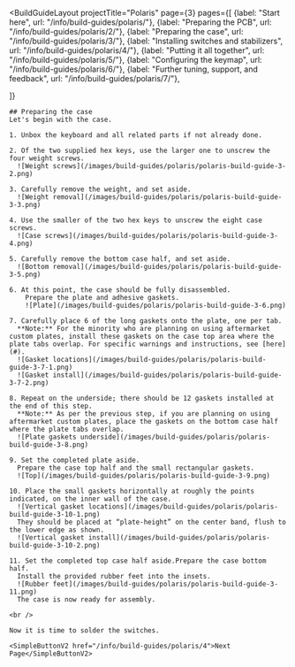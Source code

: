 ---
---


<BuildGuideLayout 
	projectTitle="Polaris"
  page={3}
  pages={[
    {label: "Start here", url: "/info/build-guides/polaris/"},
    {label: "Preparing the PCB", url: "/info/build-guides/polaris/2/"},
    {label: "Preparing the case", url: "/info/build-guides/polaris/3/"},
    {label: "Installing switches and stabilizers", url: "/info/build-guides/polaris/4/"},
    {label: "Putting it all together", url: "/info/build-guides/polaris/5/"},
    {label: "Configuring the keymap", url: "/info/build-guides/polaris/6/"},
    {label: "Further tuning, support, and feedback", url: "/info/build-guides/polaris/7/"},
    
  ]}
>

  <AltMarkdownRenderer>

    ## Preparing the case
    Let's begin with the case.
    
    1. Unbox the keyboard and all related parts if not already done.

    2. Of the two supplied hex keys, use the larger one to unscrew the four weight screws.
      ![Weight screws](/images/build-guides/polaris/polaris-build-guide-3-2.png)

    3. Carefully remove the weight, and set aside.
      ![Weight removal](/images/build-guides/polaris/polaris-build-guide-3-3.png)

    4. Use the smaller of the two hex keys to unscrew the eight case screws.
      ![Case screws](/images/build-guides/polaris/polaris-build-guide-3-4.png)

    5. Carefully remove the bottom case half, and set aside.
      ![Bottom removal](/images/build-guides/polaris/polaris-build-guide-3-5.png)

    6. At this point, the case should be fully disassembled.
        Prepare the plate and adhesive gaskets.
        ![Plate](/images/build-guides/polaris/polaris-build-guide-3-6.png)

    7. Carefully place 6 of the long gaskets onto the plate, one per tab.  
      **Note:** For the minority who are planning on using aftermarket custom plates, install these gaskets on the case top area where the plate tabs overlap. For specific warnings and instructions, see [here](#).
      ![Gasket locations](/images/build-guides/polaris/polaris-build-guide-3-7-1.png)
      ![Gasket install](/images/build-guides/polaris/polaris-build-guide-3-7-2.png)

    8. Repeat on the underside; there should be 12 gaskets installed at the end of this step.
      **Note:** As per the previous step, if you are planning on using aftermarket custom plates, place the gaskets on the bottom case half where the plate tabs overlap.
      ![Plate gaskets underside](/images/build-guides/polaris/polaris-build-guide-3-8.png)

    9. Set the completed plate aside.
      Prepare the case top half and the small rectangular gaskets.
      ![Top](/images/build-guides/polaris/polaris-build-guide-3-9.png)

    10. Place the small gaskets horizontally at roughly the points indicated, on the inner wall of the case.
      ![Vertical gasket locations](/images/build-guides/polaris/polaris-build-guide-3-10-1.png)
      They should be placed at “plate-height” on the center band, flush to the lower edge as shown.
      ![Vertical gasket install](/images/build-guides/polaris/polaris-build-guide-3-10-2.png)

    11. Set the completed top case half aside.Prepare the case bottom half.
      Install the provided rubber feet into the insets. 
      ![Rubber feet](/images/build-guides/polaris/polaris-build-guide-3-11.png)  
      The case is now ready for assembly.

    <br />
    
    Now it is time to solder the switches.

    <SimpleButtonV2 href="/info/build-guides/polaris/4">Next Page</SimpleButtonV2>
    
    
  </AltMarkdownRenderer>
			
</BuildGuideLayout>


